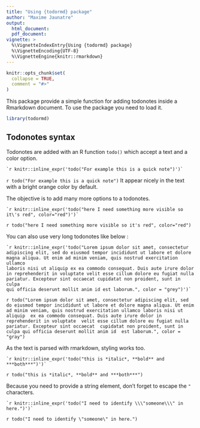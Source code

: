 ```yaml
---
title: "Using {todormd} package"
author: "Maxime Jaunatre"
output: 
  html_document:
  pdf_document:
vignette: >
  %\VignetteIndexEntry{Using {todormd} package}
  %\VignetteEncoding{UTF-8}
  %\VignetteEngine{knitr::rmarkdown}
---
```


```r
knitr::opts_chunk$set(
  collapse = TRUE,
  comment = "#>"
)
```

This package provide a simple function for adding todonotes inside a Rmarkdown document.
To use the package you need to load it.

```r
library(todormd)
```

## Todonotes syntax

Todonotes are added with an R function `todo()` which accept a text and a color option.

```
`r knitr::inline_expr('todo("For example this is a quick note")')` 
```
`r todo("For example this is a quick note")`
It appear nicely in the text with a bright orange color by default.

The objective is to add many more options to a todonotes.

```
`r knitr::inline_expr('todo("here I need something more visible so it\'s red", color="red")')` 
```
`r todo("here I need something more visible so it's red", color="red")`

You can also use very long todonotes like below :

```
`r knitr::inline_expr('todo("Lorem ipsum dolor sit amet, consectetur 
adipiscing elit, sed do eiusmod tempor incididunt ut labore et dolore 
magna aliqua. Ut enim ad minim veniam, quis nostrud exercitation ullamco 
laboris nisi ut aliquip ex ea commodo consequat. Duis aute irure dolor 
in reprehenderit in voluptate velit esse cillum dolore eu fugiat nulla 
pariatur. Excepteur sint occaecat cupidatat non proident, sunt in culpa 
qui officia deserunt mollit anim id est laborum.", color = "grey")')` 
```
`r todo("Lorem ipsum dolor sit amet, consectetur adipiscing elit, sed 
do eiusmod tempor incididunt ut labore et dolore magna aliqua. Ut enim 
ad minim veniam, quis nostrud exercitation ullamco laboris nisi ut aliquip 
ex ea commodo consequat. Duis aute irure dolor in reprehenderit in voluptate 
velit esse cillum dolore eu fugiat nulla pariatur. Excepteur sint occaecat 
cupidatat non proident, sunt in culpa qui officia deserunt mollit anim id 
est laborum.", color = "gray")`

As the text is parsed with rmarkdown, styling works too.

```
`r knitr::inline_expr('todo("this is *italic*, **bold** and ***both***")')` 
```
`r todo("this is *italic*, **bold** and ***both***")`


Because you need to provide a string element, don't forget to escape the `"` characters.
```
`r knitr::inline_expr('todo("I need to identify \\\"someone\\\" in here.")')`
```
`r todo("I need to identify \"someone\" in here.")`



